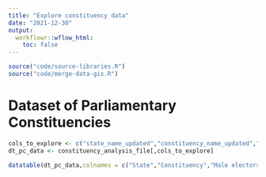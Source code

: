 ```yaml
---
title: "Explore constituency data"
date: "2021-12-30"
output:
  workflowr::wflow_html:
    toc: false
---
```


```r
source("code/source-libraries.R")
source("code/merge-data-gis.R")
```

# Dataset of Parliamentary Constituencies

```r

cols_to_explore <- c("state_name_updated","constituency_name_updated","elector_General_m","elector_General_w","voter_General_m","voter_General_w","candidate_Contested_m","candidate_Contested_w","polling_percentage","result_margin","votes_Total Valid Votes Polled","constituency_type_updated","margin_ratio","median_age")
dt_pc_data <- constituency_analysis_file[,cols_to_explore]

datatable(dt_pc_data,colnames = c("State","Constituency","Male electors","Female electors","Male votes","Female votes","Male candidates","Female candidates","Polling percent","Result margin","Total valid votes","Constituency type","Margin Ratio","Median age of candidates"),fillContainer = TRUE,filter = "top",options = list("pageLength" = 25,scrollY = "400px",scrollX="TRUE"))

```

